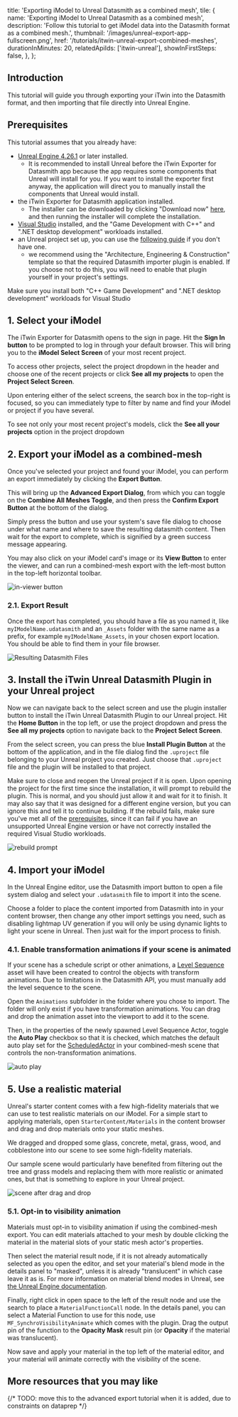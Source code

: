   title: 'Exporting iModel to Unreal Datasmith as a combined mesh',
  tile: {
    name: 'Exporting iModel to Unreal Datasmith as a combined mesh',
    description:
      'Follow this tutorial to get iModel data into the Datasmith format as a combined mesh.',
    thumbnail: '/images/unreal-export-app-fullscreen.png',
    href: '/tutorials/itwin-unreal-export-combined-meshes',
    durationInMinutes: 20,
    relatedApiIds: ['itwin-unreal'],
    showInFirstSteps: false,
  },
};

<Introduction
  skillLevel="Basic"
  durationInMinutes="20"
  summaryImageSrc="/images/unreal-export-app-fullscreen-wide.png">

## Introduction

This tutorial will guide you through exporting your iTwin into the Datasmith format, and then importing that file directly
into Unreal Engine.

</Introduction>

<TutorialSection>

## Prerequisites

This tutorial assumes that you already have:

- [Unreal Engine 4.26.1](https://www.unrealengine.com/download) or later installed.
  - It is recommended to install Unreal before the iTwin Exporter for Datasmith app because
    the app requires some components that Unreal will install for you. If you want to install
    the exporter first anyway, the application will direct you to manually install the
    components that Unreal would install.
- the iTwin Exporter for Datasmith application installed.
  - The installer can be downloaded by clicking "Download now" [here](https://developer.bentley.com/unreal/), and then running the installer will complete the installation.
- [Visual Studio](https://visualstudio.microsoft.com/downloads) installed, and the "Game Development with C++" and ".NET desktop development" workloads installed.
- an Unreal project set up, you can use the
  [following guide](https://docs.unrealengine.com/4.27/en-US/Basics/Projects/Browser/) if you don't have one.
  - we recommend using the "Architecture, Engineering &amp; Construction" template so that the required Datasmith importer plugin is enabled.
    If you choose not to do this, you will need to enable that plugin yourself in your project's settings.

Make sure you install both "C++ Game Development" and ".NET desktop development" workloads for Visual Studio

<TitledImage
  src="/images/unreal-export-vs-workloads.png"
  alt="visual studio required workloads"
/>

</TutorialSection>

<TutorialSection>

## 1. Select your iModel

The iTwin Exporter for Datasmith opens to the sign in page. Hit the **Sign In button** to be prompted to log in through your
default browser. This will bring you to the **iModel Select Screen** of your most recent project.

To access other projects, select the project dropdown in the header and choose one of the recent projects or click
**See all my projects** to open the **Project Select Screen**.

Upon entering either of the select screens, the search box in the top-right is focused, so you can immediately type to filter
by name and find your iModel or project if you have several.

To see not only your most recent project's models, click the **See all your projects** option in the project dropdown

<TitledImage
  src="/images/unreal-export-see-all-projects.png"
  alt="see all projects button placement"
/>

</TutorialSection>

<TutorialSection>

## 2. Export your iModel as a combined-mesh

Once you've selected your project and found your iModel, you can perform an export immediately by clicking the **Export Button**.

<TitledImage
  src="/images/unreal-export-imodel-tile-quick-export.png"
  alt="quick 'export' button on the tile"
/>

This will bring up the **Advanced Export Dialog**, from which you can toggle on the **Combine All Meshes Toggle**, and then
press the **Confirm Export Button** at the bottom of the dialog.

<TitledImage
  src="/images/unreal-export-advanced-dialog-combined.png"
  alt="the advanced export dialog as it appears after using the quick export button"
/>

</TutorialSection>

<TutorialSection>

Simply press the button and use your system's save file dialog to choose under what name and where to save the resulting datasmith
content. Then wait for the export to complete, which is signified by a green success message appearing.

You may also click on your iModel card's image or its **View Button**
to enter the viewer, and can run a combined-mesh export with the left-most button in the top-left horizontal toolbar.

![in-viewer button](/images/unreal-export-in-viewer-combined-export-button.png)

</TutorialSection>

<TutorialSection subSection={true}>

### 2.1. Export Result

Once the export has completed,
you should have a file as you named it, like `myIModelName.udatasmith` and an `_Assets` folder with the same name as a prefix, for example `myIModelName_Assets`,
in your chosen export location. You should be able to find them in your file browser.

![Resulting Datasmith Files](/images/unreal-export-result-files-windows.png)

</TutorialSection>

<TutorialSection>

## 3. Install the iTwin Unreal Datasmith Plugin in your Unreal project

Now we can navigate back to the select screen and use the plugin installer button to install the iTwin Unreal Datasmith Plugin to our Unreal project.
Hit the **Home Button** in the top left, or use the project dropdown and press the **See all my projects** option to navigate back to the **Project Select Screen**.

<TitledImage
  src="/images/unreal-export-nav-home.png"
  alt="navigate home button placement"
/>

</TutorialSection>

<TutorialSection>

From the select screen, you can press the blue **Install Plugin Button** at the bottom of the application, and in the file dialog find the `.uproject` file belonging
to your Unreal project you created. Just choose that `.uproject` file and the plugin will be installed to that project.

<TitledImage
  src="/images/unreal-export-install-plugin-button.png"
  alt="install plugin button placement"
/>

Make sure to close and reopen the Unreal project if it is open. Upon opening the project for the first time since the installation,
it will prompt to rebuild the plugin. This is normal, and you should just allow it and wait for it to finish.
It may also say that it was designed for a different engine version, but you can ignore this and tell it to continue building.
If the rebuild fails, make sure you've met all of the [prerequisites](#prerequisites), since
it can fail if you have an unsupported Unreal Engine version or have not correctly installed the required Visual Studio workloads.

<img
  alt="rebuild prompt"
  src="/images/unreal-export-rebuild-prompt.png"
  class="sample-img-m"
/>

</TutorialSection>

<TutorialSection>

## 4. Import your iModel

In the Unreal Engine editor, use the Datasmith import button to open a file system dialog and select your `.udatasmith` file
to import it into the scene.

<TitledImage
  src="/images/unreal-export-editor-import-button.png"
  alt="unreal editor's datasmith import button placement"
/>

Choose a folder to place the content imported from Datasmith into in your content browser, then change any other import settings you need,
such as disabling lightmap UV generation if you will only be using dynamic lights to light your scene in Unreal.
Then just wait for the import process to finish.

</TutorialSection>

<TutorialSection subSection={true}>

### 4.1. Enable transformation animations if your scene is animated

If your scene has a schedule script or other animations, a [Level Sequence](https://docs.unrealengine.com/4.27/en-US/AnimatingObjects/Sequencer/Overview/)
asset will have been created to control the objects with transform animations. Due to limitations in the Datasmith API, you must manually add
the level sequence to the scene.

Open the `Animations` subfolder in the folder where you chose to import. The folder will only exist if you have transformation animations. You can drag and drop
the animation asset into the viewport to add it to the scene.

<TitledImage
  src="/images/unreal-export-anim-drag-drop.png"
  alt="drag-and-drop-level-sequence"
/>

</TutorialSection>

<TutorialSection subSection={true}>

Then, in the properties of the newly spawned Level Sequence Actor, toggle the **Auto Play** checkbox so that it is checked, which matches the default auto play
set for the [ScheduledActor](/unreal/integration/blueprint-api-reference#AScheduledActor) in your combined-mesh scene that controls the non-transformation animations.

![auto play](/images/unreal-export-set-autoplay.png)

</TutorialSection>

<TutorialSection>

## 5. Use a realistic material

Unreal's starter content comes with a few high-fidelity materials that we can use to test realistic materials on our iModel.
For a simple start to applying materials, open `StarterContent/Materials` in the content browser and drag and drop materials
onto your static meshes.

<TitledImage
  src="/images/unreal-export-start-materials.png"
  alt="starter content materials from unreal engine"
/>

</TutorialSection>

<TutorialSection>

We dragged and dropped some glass, concrete, metal, grass, wood, and cobblestone into our scene to see some high-fidelity materials.

Our sample scene would particularly have benefited from filtering out the tree and grass models and replacing them with more realistic or
animated ones, but that is something to explore in your Unreal project.

![scene after drag and drop](/images/unreal-export-high-quality-materials.png)

</TutorialSection>

<TutorialSection subSection={true}>

### 5.1. Opt-in to visibility animation

Materials must opt-in to visibility animation if using the combined-mesh export. You can edit materials attached to your
mesh by double clicking the material in the material slots of your static mesh actor's properties.

<TitledImage
  src="/images/unreal-export-material-slots.png"
  alt="material slots of combined mesh"
/>

</TutorialSection>

<TutorialSection subSection={true}>

Then select the material result node, if it is not already automatically selected as you open the editor, and set your
material's blend mode in the details panel to "masked", unless it is already "translucent" in which case leave it as is.
For more information on material blend modes in Unreal, see
[the Unreal Engine documentation](https://docs.unrealengine.com/4.27/en-US/RenderingAndGraphics/Materials/MaterialProperties/BlendModes/).

<TitledImage
  src="/images/unreal-export-set-material-blend-mode.png"
  alt="material editor blend mode dropdown"
/>

Finally, right click in open space to the left of the result node and use the search to place a `MaterialFunctionCall` node. In the details
panel, you can select a Material Function to use for this node, use `MF_SynchroVisibilityAnimate` which comes with the plugin.
Drag the output pin of the function to the **Opacity Mask** result pin (or **Opacity** if the material was translucent).

Now save and apply your material in the top left of the material editor, and your material will animate correctly with the visibility of the scene.

</TutorialSection>

<ContinueLearningSection>

## More resources that you may like

<TileList>
  <ResourceTile
    title="iTwin Exporter for Datasmith Documentation"
    href="/unreal/integration/documentation/"
    description="Extended functionality and workflow descriptions in iTwin Exporter for Datasmith"
  />
  <ResourceTile
    title="Importing Datasmith content into Unreal"
    href="https://docs.unrealengine.com/4.27/en-US/WorkingWithContent/Importing/Datasmith/HowTo/ImportingContent/"
    description="Unreal's documentation on importing datasmith content"
    isExternal={true}
  />
  {/* TODO: move this to the advanced export tutorial when it is added, due to constraints on dataprep */}
  <ResourceTile
    title="Get started with Unreal's Visual Dataprep"
    href="https://docs.unrealengine.com/4.27/en-US/WorkingWithContent/Importing/Dataprep/Overview/"
    description="Unreal's documentation on automating content processing with Visual Dataprep"
    isExternal={true}
  />
</TileList>

</ContinueLearningSection>
